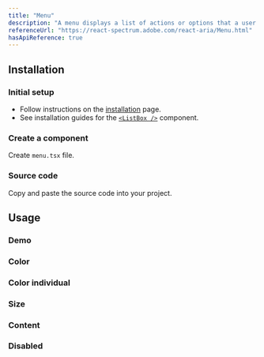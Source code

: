 ```yaml
---
title: "Menu"
description: "A menu displays a list of actions or options that a user can choose."
referenceUrl: "https://react-spectrum.adobe.com/react-aria/Menu.html"
hasApiReference: true
---
```


## Installation

<Steps>

### Initial setup

- Follow instructions on the [installation](/docs/overview/installation) page.
- See installation guides for the [`<ListBox />`](/docs/components/list-box) component.

### Create a component

Create `menu.tsx` file.

### Source code

Copy and paste the source code into your project.

</Steps>

## Usage

### Demo

<ComponentPreview slug="menu/demo" />

### Color

<ComponentPreview slug="menu/color" />

### Color individual

<ComponentPreview slug="menu/colorIndividual" />

### Size

<ComponentPreview slug="menu/size" />

### Content

<ComponentPreview slug="menu/content" />

### Disabled

<ComponentPreview slug="menu/disabled" />
